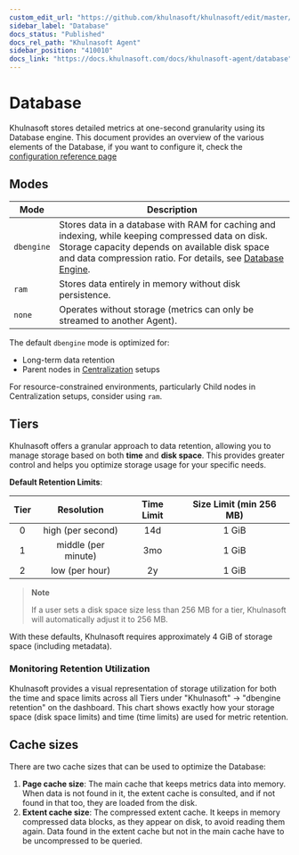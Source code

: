 ```yaml
---
custom_edit_url: "https://github.com/khulnasoft/khulnasoft/edit/master/src/database/README.md"
sidebar_label: "Database"
docs_status: "Published"
docs_rel_path: "Khulnasoft Agent"
sidebar_position: "410010"
docs_link: "https://docs.khulnasoft.com/docs/khulnasoft-agent/database"
---
```


# Database

Khulnasoft stores detailed metrics at one-second granularity using its Database engine. This document provides an overview of the various elements of the Database, if you want to configure it, check the [configuration reference page](/docs/khulnasoft-agent/configuration/database)

## Modes

| Mode       | Description                                                                                                                                                                                                                                           |
|------------|-------------------------------------------------------------------------------------------------------------------------------------------------------------------------------------------------------------------------------------------------------|
| `dbengine` | Stores data in a database with RAM for caching and indexing, while keeping compressed data on disk. Storage capacity depends on available disk space and data compression ratio.  For details, see [Database Engine](/docs/developer-and-contributor-corner/database-engine). |
| `ram`      | Stores data entirely in memory without disk persistence.                                                                                                                                                                                              |
| `none`     | Operates without storage (metrics can only be streamed to another Agent).                                                                                                                                                                             |

The default `dbengine` mode is optimized for:

- Long-term data retention
- Parent nodes in [Centralization](/docs/observability-centralization-points) setups

For resource-constrained environments, particularly Child nodes in Centralization setups, consider using `ram`.

## Tiers

Khulnasoft offers a granular approach to data retention, allowing you to manage storage based on both **time** and **disk space**. This provides greater control and helps you optimize storage usage for your specific needs.

**Default Retention Limits**:

| Tier |     Resolution      | Time Limit | Size Limit (min 256 MB) |
|:----:|:-------------------:|:----------:|:-----------------------:|
|  0   |  high (per second)  |    14d     |          1 GiB          |
|  1   | middle (per minute) |    3mo     |          1 GiB          |
|  2   |   low (per hour)    |     2y     |          1 GiB          |

> **Note**
>
> If a user sets a disk space size less than 256 MB for a tier, Khulnasoft will automatically adjust it to 256 MB.

With these defaults, Khulnasoft requires approximately 4 GiB of storage space (including metadata).

### Monitoring Retention Utilization

Khulnasoft provides a visual representation of storage utilization for both the time and space limits across all Tiers under "Khulnasoft" -> "dbengine retention" on the dashboard. This chart shows exactly how your storage space (disk space limits) and time (time limits) are used for metric retention.

## Cache sizes

There are two cache sizes that can be used to optimize the Database:

1. **Page cache size**: The main cache that keeps metrics data into memory. When data is not found in it, the extent cache is consulted, and if not found in that too, they are loaded from the disk.
2. **Extent cache size**: The compressed extent cache. It keeps in memory compressed data blocks, as they appear on disk, to avoid reading them again. Data found in the extent cache but not in the main cache have to be uncompressed to be queried.
